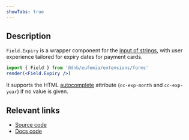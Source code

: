 ```yaml
---
showTabs: true
---
```


## Description

`Field.Expiry` is a wrapper component for the [input of strings](/uilib/extensions/forms/base-fields/String), with user experience tailored for expiry dates for payment cards.

```jsx
import { Field } from '@dnb/eufemia/extensions/forms'
render(<Field.Expiry />)
```

It supports the HTML [autocomplete](https://developer.mozilla.org/en-US/docs/Web/HTML/Attributes/autocomplete) attribute (`cc-exp-month` and `cc-exp-year`) if no value is given.

## Relevant links

- [Source code](https://github.com/dnbexperience/eufemia/tree/main/packages/dnb-eufemia/src/extensions/forms/Field/Expiry)
- [Docs code](https://github.com/dnbexperience/eufemia/tree/main/packages/dnb-design-system-portal/src/docs/uilib/extensions/forms/feature-fields/Expiry)
